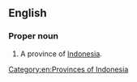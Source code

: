 ==English==
{{wikipedia}}

===Proper noun===
{{en-proper noun|head=[[west|West]] Nusa Tenggara}}

# A province of [[Indonesia]].

[[Category:en:Provinces of Indonesia]]
